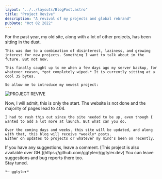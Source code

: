 ```yaml
---
layout: "../../layouts/BlogPost.astro"
title: "Project Revive"
description: "A revival of my projects and global rebrand"
pubDate: "Oct 02 2022"
---
```


<section>
    For the past year, my old site, along with a lot of other projects, has been sitting in the dust.

    This was due to a combination of disinterest, laziness, and growing interest for new projects. Something I want to talk about in the future. But not now.

    This finally caught up to me when a few days ago my server backup, for whatever reason, *got completely wiped.* It is currently sitting at a cool 35 bytes.

    So allow me to introduce my newest project:
</section>

![PROJECT REVIVE](/revive.png)

<section>
    Now, I will admit, this is only the start. The website is not done and the majority of pages lead to 404.

    I had to rush this out since the site needed to be up, even though I wanted to add a lot more at launch. But what can you do.

    Over the coming days and weeks, this site will be updated, and along with that, this blog will receive *weekly* posts.
    Either on updates to projects or whatever my mind's been on recently.
</section>
<section>
    If you have any suggestions, leave a comment. [This project is also available over GH.](https://github.com/ggtylerr/ggtyler.dev) You can leave suggestions and bug reports there too.
</section>
<section>
    Stay tuned.

    *~ ggtyler*
</section>